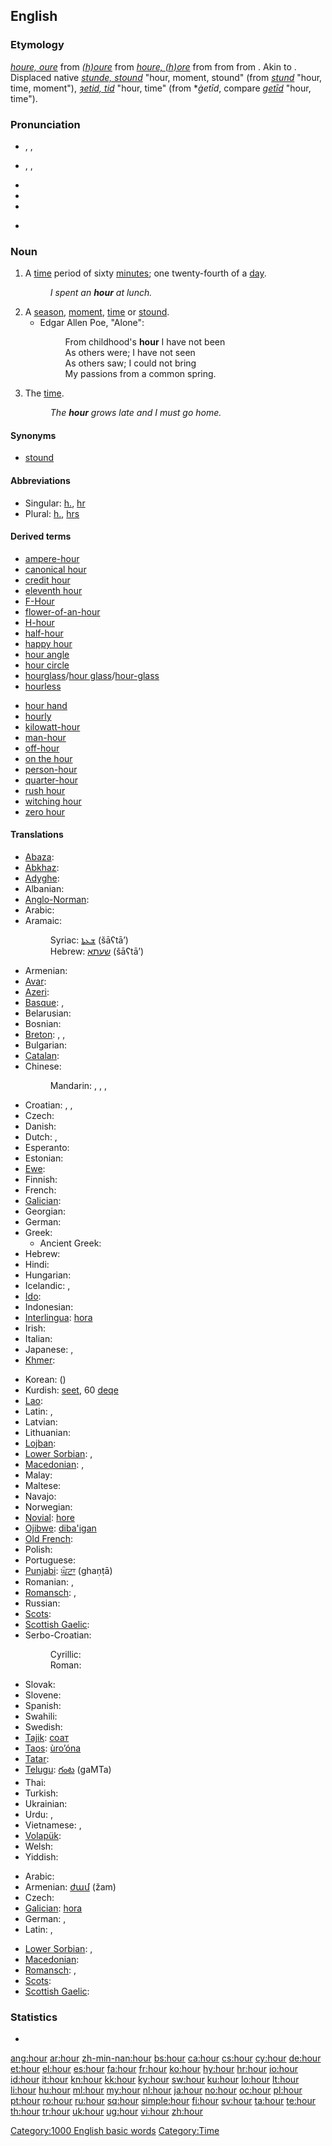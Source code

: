 ==English==

===Etymology===
{{etyl|enm}} ''[[houre#Middle English|houre, oure]]'' from {{etyl|xno}} ''[[houre#Anglo-Norman|(h)oure]]'' from {{etyl|fro}} ''[[houre#Old French|houre, (h)ore]]'' from {{etyl|la}} {{term|hora|hōra|lang=la|hour}} from {{etyl|grc}} {{term|ὥρα||any time or period, whether of the year, month, or day|tr=hōrā|sc=polytonic|lang=grc}} from {{proto|Indo-European|yer-||yor-|year, season}}. Akin to {{ang}} {{term|lang=ang|gear|ġēar|year}}. Displaced native {{enm}} ''[[stound#Middle English|stunde, stound]]'' "hour, moment, stound" (from {{ang}} ''[[stund#Old English|stund]]'' "hour, time, moment"), {{enm}} ''[[itid#Middle English|ȝetid, tid]]'' "hour, time" (from {{ang}} *''ġetīd'', compare {{etyl|osx|-}} ''[[getid#Old Low Saxon|getīd]]'' "hour, time").

===Pronunciation===
* {{a|RP|Australia}} {{enPR|ouər}}, {{IPA|/aʊə(ɹ)/}}, {{SAMPA|/aU@r/}}
* {{a|US|Canada}} {{enPR|our}}, {{IPA|/aʊɚ/}}, {{SAMPA|/aU@`/}}
* {{audio|en-us-hour.ogg|Audio (US)}}
* {{audio|En-uk-an hour.ogg|Audio (UK)}}
* {{rhymes|aʊər}}
* {{homophones|our}} {{qualifier|depending on accent}}

===Noun===
{{wikipedia}}
{{en-noun}}

# A [[time]] period of sixty [[minute]]s; one twenty-fourth of a [[day]].
#: ''I spent an '''hour''' at lunch.''
# A [[season]], [[moment]], [[time]] or [[stound]].
#* Edgar Allen Poe, "Alone":
#*: From childhood's '''hour''' I have not been
#*: As others were; I have not seen
#*: As others saw; I could not bring
#*: My passions from a common spring.
# {{poetic}} The [[time]].
#: ''The '''hour''' grows late and I must go home.''

====Synonyms====
* [[stound]]

====Abbreviations====
* Singular: [[h.]], [[hr]]
* Plural: [[h.]], [[hrs]]

====Derived terms====
{{rel-top}}
* [[ampere-hour]]
* [[canonical hour]]
* [[credit hour]]
* [[eleventh hour]]
* [[F-Hour]]
* [[flower-of-an-hour]]
* [[H-hour]]
* [[half-hour]]
* [[happy hour]]
* [[hour angle]]
* [[hour circle]]
* [[hourglass]]/[[hour glass]]/[[hour-glass]]
* [[hourless]]
{{rel-mid}}
* [[hour hand]]
* [[hourly]]
* [[kilowatt-hour]]
* [[man-hour]]
* [[off-hour]]
* [[on the hour]]
* [[person-hour]]
* [[quarter-hour]]
* [[rush hour]]
* [[witching hour]]
* [[zero hour]]
{{rel-bottom}}

{{lookfrom|hour}}

====Translations====
{{trans-top|Time period of sixty minutes}}
* [[Abaza]]: {{tø|abq|сахӀат|sc=Cyrl}}
* [[Abkhaz]]: {{t|ab|асааҭ|sc=Cyrl}}
* [[Adyghe]]: {{tø|ady|сыхьат|sc=Cyrl}}
* Albanian: {{t-|sq|orë|f|xs=Albanian}}
* [[Anglo-Norman]]: {{tø|xno|houre}}
* Arabic: {{t+|ar|ساعة|f|tr=saa3a}}
* Aramaic:
*: Syriac: [[ܫܥܬܐ]] (šāʕtā’) {{f}}
*: Hebrew: [[שעתא]] (šāʕtā’) {{f}}
* Armenian: {{t+|hy|ժամ|tr=žam}}
* [[Avar]]: {{t|av|сагӀат|sc=Cyrl}}
* [[Azeri]]: {{t+|az|saat|xs=Azeri}}
* [[Basque]]: {{t-|eu|ordu|xs=Basque}}, {{t|eu|oren}}
* Belarusian: {{t|be|гадзіна|f|tr=hadzína|sc=Cyrl}}
* Bosnian: {{t-|bs|sat|m}}
* [[Breton]]: {{t|br|eur|f|xs=Breton}}, {{t|br|eureier|xs=Breton}}, {{t|br|eurvezh|f|xs=Breton}}
* Bulgarian: {{t+|bg|час|m|tr=čas}}
* [[Catalan]]: {{t-|ca|hora|f}}
* Chinese:
*: Mandarin: {{t|zh|小時|sc=Hani}}, {{t|zh|小时|tr=xiǎoshí|sc=Hani}}, {{qualifier|informal}} {{t|zh|鐘頭|sc=Hani}}, {{t|zh|钟头|tr=zhōngtóu|sc=Hani}}
* Croatian: {{t+|hr|sat|m}}, {{t+|hr|ura|f}}, {{t-|hr|čas|m}}
* Czech: {{t+|cs|hodina|f}}
* Danish: {{t+|da|time}}
* Dutch: {{t+|nl|uur|n}}, {{t-|nl|stonde|f}}
* Esperanto: {{t-|eo|horo|xs=Esperanto}}
* Estonian: {{t+|et|tund}}
* [[Ewe]]: {{tø|ee|gaƒoƒo|xs=Ewe}}
* Finnish: {{t+|fi|tunti}}
* French: {{t+|fr|heure|f}}
* [[Galician]]: {{t-|gl|hora|f|xs=Galician}}
* Georgian: {{t-|ka|საათი|tr=saat’i|sc=Geor|xs=Georgian}}
* German: {{t+|de|Stunde|f}}
* Greek: {{t+|el|ώρα|f|tr=óra}}
** Ancient Greek: {{tø|grc|ὥρα|f|tr=hóra|xs=Ancient Greek}}
* Hebrew: {{t+|he|שעה|f|tr=shah-AH}}
* Hindi: {{t|hi|घंटा|m|tr=ghãṇṭā|sc=Deva}}
* Hungarian: {{t+|hu|óra}}
* Icelandic: {{t+|is|klukkustund}}, {{t+|is|klukkutími}}
* [[Ido]]: {{t+|io|horo|xs=Ido}}
* Indonesian: {{t-|id|jam|xs=Indonesian}}
* [[Interlingua]]: [[hora]]
* Irish: {{t|ga|uair|f}}
* Italian: {{t+|it|ora|f}}
* Japanese: {{t|ja|時|tr=[[じ]], ji|sc=Jpan}}, {{t|ja|時間|tr=[[じかん]], jikan|sc=Jpan}}
* [[Khmer]]: {{t|km|ម៉ោង|tr=maong|sc=Khmr}}
{{trans-mid}}
* Korean: {{t|ko|시|tr=si|sc=Kore}} ({{t|ko|時|sc=Kore}})
* Kurdish: [[seet]], 60 [[deqe]]
* [[Lao]]: {{t+|lo|ຊົ່ວໂມງ|tr=sua-mööng|sc=Laoo|xs=Lao}}
* Latin: {{t+|la|hora}}, {{t+|la|hora|f}}
* Latvian: {{t-|lv|stunda|f|xs=Latvian}}
* Lithuanian: {{t+|lt|valanda|f|xs=Lithuanian}}
* [[Lojban]]: {{t-|jbo|cacra|xs=Lojban}}
* [[Lower Sorbian]]: {{tø|dsb|góźina|f}},  {{tø|dsb|góźinka|f}}
* [[Macedonian]]: {{t+|mk|час|m|tr=čas}},  {{t|mk|саат|m|tr=sáat}}
* Malay: {{t+|ms|jam|xs=Malay}}
* Maltese: {{t-|mt|siegħa|xs=Maltese}}
* Navajo: {{tø|nv|óola}}
* Norwegian: {{t+|no|time}}
* [[Novial]]: [[hore]]
* [[Ojibwe]]: [[diba'igan]]
* [[Old French]]: {{tø|fro|eure|f}}
* Polish: {{t+|pl|godzina|f}}
* Portuguese: {{t+|pt|hora|f}}
* [[Punjabi]]: [[ਘੰਟਾ]] (ghaṇṭā)
* Romanian: {{t+|ro|oră|f}}, {{t+|ro|ceas|m|f}}
* [[Romansch]]: {{t|rm|ura|f}}, {{t|rm|oura|f}}
* Russian: {{t|ru|час|m|tr=čas|sc=Cyrl}}
* [[Scots]]: {{tø|sco|oor|xs=Scots}}
* [[Scottish Gaelic]]: {{t-|gd|uair|f|xs=Scottish Gaelic}}
* Serbo-Croatian:
*: Cyrillic: {{t|sh|сат|m}}
*: Roman: {{t|sh|sat|m}}
* Slovak: {{t|sk|hodina|f}}
* Slovene: {{t+|sl|ura|f}}
* Spanish: {{t+|es|hora|f}}
* Swahili: {{t+|sw|saa|xs=Swahili}}
* Swedish: {{t+|sv|timme|c}}
* [[Tajik]]: [[соат]]
* [[Taos]]: [[ùro’óna]]
* [[Tatar]]: {{t+|tt|сәгать|sc=Cyrl|xs=Tatar}}
* [[Telugu]]: [[గంట]] (gaMTa)
* Thai: {{t|th|ชั่วโมง|sc=Thai}}
* Turkish: {{t+|tr|saat}}
* Ukrainian: {{t|uk|година|f|tr=hodýna|sc=Cyrl}}
* Urdu: {{t|ur|گھنٹا|m|tr=ghãṇṭā|sc=ur-Arab}}, {{t|ur|گھنٹہ|m|tr=ghãṇṭā|sc=ur-Arab}}
* Vietnamese: {{t|vi|giờ}}, {{t|vi|tiếng}}
* [[Volapük]]: {{t|vo|düp}}
* Welsh: {{t+|cy|awr|f|xs=Welsh}}
* Yiddish: {{t|yi|שעה|f|tr=sho|sc=Hebr}}
{{trans-bottom}}

{{trans-top|the time}}
* Arabic: {{t+|ar|وقت|alt=وَقْت}}
* Armenian: [[ժամ]] (žam)
* Czech: {{t+|cs|hodina|f}}
* [[Galician]]: [[hora]] {{f}}
* German: {{t+|de|Zeit|f}}, {{t+|de|Uhr}}
* Latin: {{t+|la|hora}}, {{t|la| hora |f}}
{{trans-mid}}
* [[Lower Sorbian]]: {{tø|dsb|cas|m}},  {{tø|dsb|štunda|f}}
* [[Macedonian]]: {{qualifier|with definite article suffix}} {{t|mk|часот|m|tr=čásot}}
* [[Romansch]]: {{t|rm|ura|f}}, {{t|rm|oura|f}}
* [[Scots]]: {{tø|sco|oor|xs=Scots}}
* [[Scottish Gaelic]]: {{t-|gd|uair|f|xs=Scottish Gaelic}}
{{trans-bottom}}

===Statistics===
* {{rank|thousand|looking|John|366|hour|air|reason|feel}}

[[Category:1000 English basic words]]
[[Category:Time]]

[[ang:hour]]
[[ar:hour]]
[[zh-min-nan:hour]]
[[bs:hour]]
[[ca:hour]]
[[cs:hour]]
[[cy:hour]]
[[de:hour]]
[[et:hour]]
[[el:hour]]
[[es:hour]]
[[fa:hour]]
[[fr:hour]]
[[ko:hour]]
[[hy:hour]]
[[hr:hour]]
[[io:hour]]
[[id:hour]]
[[it:hour]]
[[kn:hour]]
[[kk:hour]]
[[ky:hour]]
[[sw:hour]]
[[ku:hour]]
[[lo:hour]]
[[lt:hour]]
[[li:hour]]
[[hu:hour]]
[[ml:hour]]
[[my:hour]]
[[nl:hour]]
[[ja:hour]]
[[no:hour]]
[[oc:hour]]
[[pl:hour]]
[[pt:hour]]
[[ro:hour]]
[[ru:hour]]
[[sq:hour]]
[[simple:hour]]
[[fi:hour]]
[[sv:hour]]
[[ta:hour]]
[[te:hour]]
[[th:hour]]
[[tr:hour]]
[[uk:hour]]
[[ug:hour]]
[[vi:hour]]
[[zh:hour]]